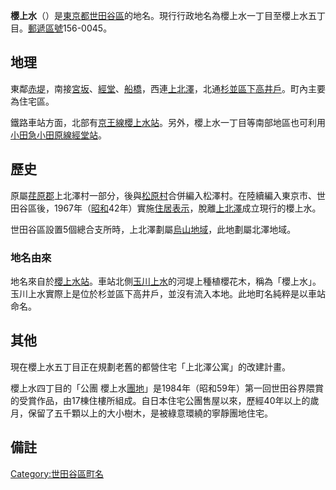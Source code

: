 {{Pathnav|日本|東京都|世田谷區|frame=1}}
{{Infobox Settlement
|official_name = 櫻上水
|native_name =
|settlement_type = [[町|町]]
|image_skyline = Nihon univ college of humanities and sciences 2009-2.JPG
|imagesize = 250px
|image_caption = 下高井戶站延伸至日本大學文理學部的櫻花木
|image_flag =
|image_seal =
| image_map =
| map_caption =
| pushpin_map =
|subdivision_type = [[國家|國家]]
|subdivision_name = [[File:Flag_of_Japan.svg|border]] [[日本|日本]]
|subdivision_type1 = [[都道府縣|都道府縣]]
|subdivision_name1 = [[File:Flag_of_Tokyo_Prefecture.svg|25px]] [[東京都|東京都]]
|subdivision_type2 = [[東京都區部|特別區]]
|subdivision_name2 = [[File:Flag_of_Setagaya,_Tokyo.svg|25px]] [[世田谷區|世田谷區]]
|established_title =
|established_date =
|government_type =
|leader_title =
|leader_name =
|area_magnitude =
|area_total_sq_mi =
|area_total_km2 =
|area_land_sq_mi =
|area_land_km2 =
|area_urban_sq_mi =
|area_urban_km2 =
|area_metro_km2 =
|area_metro_sq_mi =
|population_as_of= 2013年（平成25年）9月1日
|population_footnotes = <ref>[http://www.city.setagaya.lg.jp/kurashi/107/157/692/694/1884/d00123410_d/fil/district201309.xls 平成25年（2013年）の世田谷区の町丁別人口と世帯数 - 世田谷区]</ref>
|population_total = 11286
|population_urban =
|population_metro =
|population_density_sq_mi =
|population_density_km2 =
| timezone = [[日本標準時間|JST]]
| utc_offset = +9
|timezone_DST =
|utc_offset_DST =
|latd=|latm=|lats=|latNS=
|longd=|longm=|longs=|longEW=
|elevation_footnotes=
|elevation_m =
|elevation_ft =
|postal_code_type = [[郵遞區號|郵遞區號]]
|postal_code = 156-0045
|area_code =
|website =
|footnotes =
}}
'''櫻上水'''（{{jpn|j=桜上水|hg=さくらじょうすい|rm=Sakurajōsui|f=y}}）是[[東京都|東京都]][[世田谷區|世田谷區]]的地名。現行行政地名為櫻上水一丁目至櫻上水五丁目。[[郵遞區號|郵遞區號]]156-0045。

== 地理 ==
東鄰[[赤堤|赤堤]]，南接[[宮坂|宮坂]]、[[經堂|經堂]]、[[船橋_(世田谷區)|船橋]]，西連[[上北澤_(世田谷區)|上北澤]]，北通[[杉並區|杉並區]][[下高井戶|下高井戶]]。町內主要為住宅區。

鐵路車站方面，北部有[[京王線|京王線]][[櫻上水站|櫻上水站]]。另外，櫻上水一丁目等南部地區也可利用[[小田急小田原線|小田急小田原線]][[經堂站|經堂站]]。

== 歷史 ==
原屬[[荏原郡|荏原郡]]上北澤村一部分，後與[[松原_(世田谷區)|松原村]]合併編入松澤村。在陸續編入東京市、世田谷區後，1967年（[[昭和|昭和]]42年）實施[[住居表示|住居表示]]，脫離[[上北澤|上北澤]]成立現行的櫻上水。

世田谷區設置5個總合支所時，上北澤劃屬[[烏山地域|烏山地域]]，此地劃屬北澤地域。

=== 地名由來 ===
地名來自於[[櫻上水站|櫻上水站]]。車站北側[[玉川上水|玉川上水]]的河堤上種植櫻花木，稱為「櫻上水」。玉川上水實際上是位於杉並區下高井戶，並沒有流入本地。此地町名純粹是以車站命名。

== 其他 ==
現在櫻上水五丁目正在規劃老舊的都營住宅「上北澤公寓」的改建計畫。

櫻上水四丁目的「公團 櫻上水[[團地|團地]]」是1984年（昭和59年）第一回世田谷界隈賞的受賞作品，由17棟住樓所組成。自日本住宅公團售屋以來，歷經40年以上的歲月，保留了五千顆以上的大小樹木，是被綠意環繞的寧靜團地住宅。

== 備註 ==
{{reflist}}

{{世田谷區的町名}}

{{DEFAULTSORT:Sakurajosui}}
[[Category:世田谷區町名|Category:世田谷區町名]]